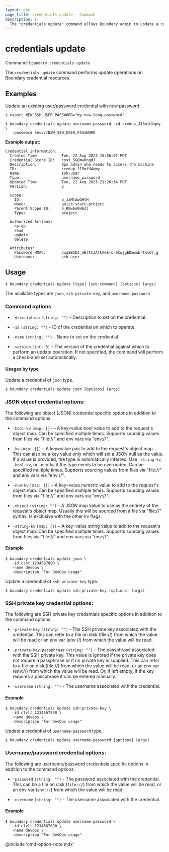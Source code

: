 ```yaml
---
layout: doc
page_title: credentials update - Command
description: |-
  The "credentials update" command allows Boundary admin to update a credential resource.
---
```


# credentials update

Command: `boundary credentials update`

The `credentials update` command performs update operations on Boundary
credential resources.

## Examples

Update an existing user/password credential with new password.

```shell-session
$ export NEW_SSH_USER_PASSWORD="my-new-long-password"

$ boundary credentials update username-password -id credup_J15mtU4qmy \
   -password env://NEW_SSH_USER_PASSWORD
```

**Example output:**

<CodeBlockConfig hideClipboard>

```plaintext
Credential information:
  Created Time:          Tue, 22 Aug 2023 15:56:07 PDT
  Credential Store ID:   csst_5GGWwRngd7
  Description:           Ops admin who needs to access the machine
  ID:                    credup_J15mtU4qmy
  Name:                  ssh-user
  Type:                  username_password
  Updated Time:          Tue, 22 Aug 2023 21:26:34 PDT
  Version:               2

  Scope:
    ID:                  p_1zMlAwGHtH
    Name:                quick-start-project
    Parent Scope ID:     o_R0wbo0H6Zl
    Type:                project

  Authorized Actions:
    no-op
    read
    update
    delete

  Attributes:
    Password HMAC:       JxqSB5DJ_dBlTCJAfkX6k-o-6CwjgEDmmnbrTxvQ7_g
    Username:            ssh-user
```

</CodeBlockConfig>


## Usage

<CodeBlockConfig hideClipboard>

```shell-session
$ boundary credentials update [type] [sub command] [options] [args]
```

</CodeBlockConfig>

The available types are `json`, `ssh-private-key`, and `username-password`.


### Command options

- `-description` `(string: "")` - Description to set on the credential.

- `-id` `(string: "")` - ID of the credential on which to operate.

- `-name` `(string: "")` - Name to set on the credential.

- `-version` `(int: 0)` - The version of the credential against which to perform
   an update operation. If not specified, the command will perform a
   check-and-set automatically.


#### Usages by type

<Tabs>
<Tab heading="JSON">

Update a credential of `json` type.

<CodeBlockConfig hideClipboard>

```shell-session
$ boundary credentials update json [options] [args]
```

</CodeBlockConfig>

### JSON object credential options:

The following are object (JSON) credential specific options in addition to the
command options.


- `-bool-kv` `(map: {})` – A key=value bool value to add to the request's object
   map. Can be specified multiple times. Supports sourcing values from files via
   "file://" and env vars via "env://".

- `-kv` `(map: {})` – A key=value pair to add to the request's object map. This
   can also be a key value only which will set a JSON null as the value. If a
   value is provided, the type is automatically inferred. Use `-string-kv`,
   `-bool-kv`, or `-num-kv` if the type needs to be overridden. Can be specified
   multiple times. Supports sourcing values from files via "file://" and env
   vars via "env://".

- `-num-kv` `(map: {})` – A key=value numeric value to add to the request's
   object map. Can be specified multiple times. Supports sourcing values from
   files via "file://" and env vars via "env://".

- `-object` `(string: "")` - A JSON map value to use as the entirety of the
   request's object map. Usually this will be sourced from a file via "file://"
   syntax. Is exclusive with the other kv flags.

- `-string-kv` `(map: {})` – A key=value string value to add to the request's
   object map. Can be specified multiple times. Supports sourcing values from
   files via "file://" and env vars via "env://".

#### Example

```shell-session
$ boundary credentials update json \
   -id csst_1234567890 \
   -name devops \
   -description "For DevOps usage"
```

</Tab>
<Tab heading="SSH private key">

Update a credential of `ssh-private-key` type.

<CodeBlockConfig hideClipboard>

```shell-session
$ boundary credentials update ssh-private-key [options] [args]
```

</CodeBlockConfig>


### SSH private key credential options:

The following are SSH private key credentials specific options in addition to
the command options.

- `-private-key` `(string: "")` - The SSH private key associated with the
   credential. This can refer to a file on disk (file://) from which the value
   will be read or an env var (env://) from which the value will be read.

- `-private-key-passphrase` `(string: "")` - The passphrase associated with the
   SSH private key. This value is ignored if the private key does not require a
   passphrase or if no private key is supplied. This can refer to a file on disk
   (file://) from which the value will be read, or an env var (env://) from
   which the value will be read. Or, if left empty, if the key requires a
   passphrase it can be entered manually.

- `-username` `(string: "")` - The username associated with the credential.


#### Example

```shell-session
$ boundary credentials update ssh-private-key \
   -id clvlt_1234567890 \
   -name devops \
   -description "For DevOps usage"
```

</Tab>
<Tab heading="Username/password">

Update a credential of `username-password` type.

<CodeBlockConfig hideClipboard>

```shell-session
$ boundary credentials update username-password [options] [args]
```

</CodeBlockConfig>


### Username/password credential options:

The following are username/password credentials specific options in addition to
the command options.

- `-password` `(string: "")` - The password associated with the credential. This
   can be a file on disk (`file://`) from which the value will be read, or an
   env var (`env://`) from which the value will be read.

- `-username` `(string: "")` - The username associated with the credential.

#### Example

```shell-session
$ boundary credentials update username-password \
   -id clvlt_1234567890 \
   -name devops \
   -description "For DevOps usage"
```

</Tab>
</Tabs>


@include 'cmd-option-note.mdx'

